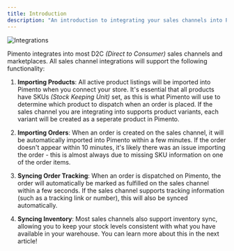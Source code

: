 ```yaml
---
title: Introduction
description: "An introduction to integrating your sales channels into Pimento"
---
```


<img className="block h-80" src="/images/integrations.png" alt="Integrations" />

Pimento integrates into most D2C _(Direct to Consumer)_ sales channels and marketplaces. All sales channel integrations will support the following functionality:

1. **Importing Products**: All active product listings will be imported into Pimento when you connect your store. It's essential that all products have SKUs _(Stock Keeping Unit)_ set, as this is what Pimento will use to determine which product to dispatch when an order is placed. If the sales channel you are integrating into supports product variants, each variant will be created as a seperate product in Pimento.

2. **Importing Orders**: When an order is created on the sales channel, it will be automatically imported into Pimento within a few minutes. If the order doesn't appear within 10 minutes, it's likely there was an issue importing the order - this is almost always due to missing SKU information on one of the order items.

3. **Syncing Order Tracking**: When an order is dispatched on Pimento, the order will automatically be marked as fulfilled on the sales channel within a few seconds. If the sales channel supports tracking information (such as a tracking link or number), this will also be synced automatically.

4. **Syncing Inventory**: Most sales channels also support inventory sync, allowing you to keep your stock levels consistent with what you have available in your warehouse. You can learn more about this in the next article!
